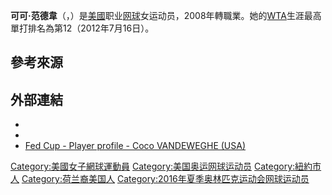 {{Expand English|date=2018年8月}}
{{blpunsourced}}

{{Infobox 网球
|姓名=Coco Vandeweghe
|image= [[File:CoCo_Vandeweghe.jpg|250px]]
|国籍={{USA}}
|生年=1991年
|生日={{birth date and age|mf=yes|1991|12|6}}
|出生地=[[美國|美國]]
|居住地=[[美國|美國]]
|身高=185
|体重=70
|持拍手=右
|反拍=雙手
|转职业年=2008年
|球拍=
|球衣=
|球鞋=
|单打最高排名=9（2018年1月15日）
|双打最高排名=18（2016年10月24日）
|现单打排名= 
|现双打排名=
|单打冠军头衔=（WTA）2（ITF）2
|双打冠军头衔=（WTA）3（ITF）6
|职业战绩=137胜118负
|雙打職業戰績=97胜81负
|奖金=$576,479[[美元|美元]]
|澳网最好成绩=四強（2017）
|法网最好成绩=第二輪（2014、2016）
|温网最好成绩=八強（2015、2017）
|美网最好成绩=四強（2017）
|澳網雙打最好成績=八強（2016）
|法網雙打最好成績=第一輪（2011、2015）
|溫網雙打最好成績=第三輪（2015）
|美網雙打最好成績=四強（2015、2016）冠軍（2018）
|大满贯个数=
|奥运会最好成绩=
}}

'''可可·范德韋'''（{{lang-en|'''''Coco Vandeweghe'''''}}，{{bd|1991年|12月6日|catIdx=Vandeweghe, Coco}}）是[[美國|美國]]职业[[网球|网球]]女运动员，2008年轉職業。她的[[WTA|WTA]]生涯最高單打排名為第12（2012年7月16日）。

==參考來源==
{{reflist}}

==外部連結==
{{commonscat|CoCo Vandeweghe}}
* {{Wta|13656}}
* {{ITF Profile|id=100086064}}
* [http://www.fedcup.com/en/players/player/profile.aspx?playerid=100086064 Fed Cup - Player profile - Coco VANDEWEGHE (USA)] {{Wayback|url=http://www.fedcup.com/en/players/player/profile.aspx?playerid=100086064 |date=20160420194022 }}

{{DEFAULTSORT:Vandeweghe, Coco}}
[[Category:美國女子網球運動員|Category:美國女子網球運動員]]
[[Category:美国奥运网球运动员|Category:美国奥运网球运动员]]
[[Category:紐約市人|Category:紐約市人]]
[[Category:荷兰裔美国人|Category:荷兰裔美国人]]
[[Category:2016年夏季奥林匹克运动会网球运动员|Category:2016年夏季奥林匹克运动会网球运动员]]